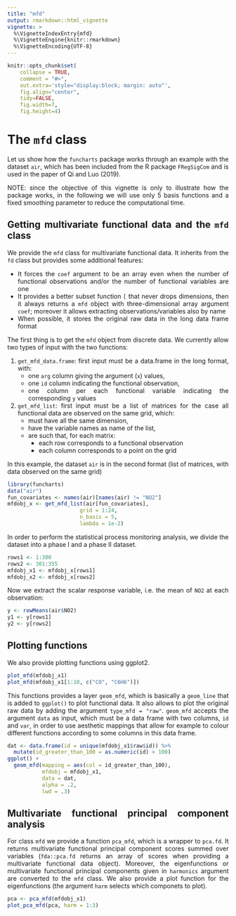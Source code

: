 ```yaml
---
title: "mfd"
output: rmarkdown::html_vignette
vignette: >
  %\VignetteIndexEntry{mfd}
  %\VignetteEngine{knitr::rmarkdown}
  %\VignetteEncoding{UTF-8}
---
```


<style>
body {
text-align: justify}
</style>

```r
knitr::opts_chunk$set(
    collapse = TRUE,
    comment = "#>",
    out.extra='style="display:block; margin: auto"', 
    fig.align="center", 
    tidy=FALSE,
    fig.width=7, 
    fig.height=4)
```

# The `mfd` class

Let us show how the `funcharts` package works through an example with the dataset `air`,
which has been included from the R package `FRegSigCom` and is used in the paper of Qi and Luo (2019).

NOTE: since the objective of this vignette is only to illustrate how the package works, in the following we will use only 5 basis functions and a fixed smoothing parameter to reduce the computational time.


## Getting multivariate functional data and the `mfd` class

We provide the `mfd` class for multivariate functional data. 
It inherits from the `fd` class but provides some additional features:

* It forces the `coef` argument to be an array even when the number of functional observations and/or the number of functional variables are one
* It provides a better subset function `[` that never drops dimensions, then it always returns a `mfd` object with three-dimensional array argument `coef`; moreover it allows extracting observations/variables also by name
* When possible, it stores the original raw data in the long data frame format

The first thing is to get the `mfd` object from discrete data. 
We currently allow two types of input with the two functions:

1. `get_mfd_data.frame`: first input must be a data.frame in the long format, with: 
    * one `arg` column giving the argument (`x`) values,
    * one `id` column indicating the functional observation,
    * one column per each functional variable indicating the corresponding `y` values
2. `get_mfd_list`: first input must be a list of matrices for the case all functional data are observed on the same grid, which:
    * must have all the same dimension,
    * have the variable names as name of the list,
    * are such that, for each matrix:
        * each row corresponds to a functional observation
        * each column corresponds to a point on the grid

In this example, the dataset `air` is in the second format (list of matrices, with data observed on the same grid)

```r
library(funcharts)
data("air")
fun_covariates <- names(air)[names(air) != "NO2"]
mfdobj_x <- get_mfd_list(air[fun_covariates],
                       grid = 1:24,  
                       n_basis = 5,
                       lambda = 1e-2)
```

In order to perform the statistical process monitoring analysis, we divide the dataset into a phase I and a phase II dataset.

```r
rows1 <- 1:300
rows2 <- 301:355
mfdobj_x1 <- mfdobj_x[rows1]
mfdobj_x2 <- mfdobj_x[rows2]
```

Now we extract the scalar response variable, i.e. the mean of `NO2` at each observation:

```r
y <- rowMeans(air$NO2)
y1 <- y[rows1]
y2 <- y[rows2]
```


## Plotting functions 

We also provide plotting functions using ggplot2.

```r
plot_mfd(mfdobj_x1)
plot_mfd(mfdobj_x1[1:10, c("CO", "C6H6")])
```

This functions provides a layer `geom_mfd`, which is basically a `geom_line` that is added to `ggplot()` to plot functional data.
It also allows to plot the original raw data by adding the argument `type_mfd = "raw"`.
`geom_mfd` accepts the argument `data` as input, which must be a data frame with two columns, `id` and `var`, in order to use aesthetic mappings that allow for example to colour different functions according to some columns in this data frame.

```r
dat <- data.frame(id = unique(mfdobj_x1$raw$id)) %>% 
  mutate(id_greater_than_100 = as.numeric(id) > 100)
ggplot() + 
  geom_mfd(mapping = aes(col = id_greater_than_100), 
           mfdobj = mfdobj_x1, 
           data = dat, 
           alpha = .2, 
           lwd = .3)
```

## Multivariate functional principal component analysis

For class `mfd` we provide a function `pca_mfd`, which is a wrapper to `pca.fd`.
It returns multivariate functional principal component scores summed over variables (`fda::pca.fd` returns an array of scores when providing a multivariate functional data object).
Moreover, the eigenfunctions or multivariate functional principal components given in `harmonics` argument are converted to the `mfd` class.
We also provide a plot function for the eigenfunctions (the argument `harm` selects which componets to plot).

```r
pca <- pca_mfd(mfdobj_x1)
plot_pca_mfd(pca, harm = 1:3)
```
